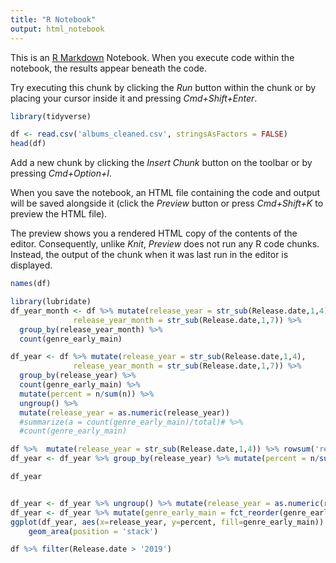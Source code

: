 ```yaml
---
title: "R Notebook"
output: html_notebook
---
```


This is an [R Markdown](http://rmarkdown.rstudio.com) Notebook. When you execute code within the notebook, the results appear beneath the code. 

Try executing this chunk by clicking the *Run* button within the chunk or by placing your cursor inside it and pressing *Cmd+Shift+Enter*. 
```r
library(tidyverse)
```

```r
df <- read.csv('albums_cleaned.csv', stringsAsFactors = FALSE)
head(df)
```

Add a new chunk by clicking the *Insert Chunk* button on the toolbar or by pressing *Cmd+Option+I*.

When you save the notebook, an HTML file containing the code and output will be saved alongside it (click the *Preview* button or press *Cmd+Shift+K* to preview the HTML file). 

The preview shows you a rendered HTML copy of the contents of the editor. Consequently, unlike *Knit*, *Preview* does not run any R code chunks. Instead, the output of the chunk when it was last run in the editor is displayed.

```r
names(df)
```
```r
library(lubridate)
df_year_month <- df %>% mutate(release_year = str_sub(Release.date,1,4), 
              release_year_month = str_sub(Release.date,1,7)) %>% 
  group_by(release_year_month) %>% 
  count(genre_early_main)

df_year <- df %>% mutate(release_year = str_sub(Release.date,1,4), 
              release_year_month = str_sub(Release.date,1,7)) %>% 
  group_by(release_year) %>% 
  count(genre_early_main) %>%
  mutate(percent = n/sum(n)) %>% 
  ungroup() %>% 
  mutate(release_year = as.numeric(release_year))
  #summarize(a = count(genre_early_main)/total)# %>%
  #count(genre_early_main)

df %>%  mutate(release_year = str_sub(Release.date,1,4)) %>% rowsum('release_year')
df_year <- df_year %>% group_by(release_year) %>% mutate(percent = n/sum(n))

df_year
```
```r

```





```r
df_year <- df_year %>% ungroup() %>% mutate(release_year = as.numeric(release_year)) %>% filter(release_year < 2019, release_year >= 1969)
df_year <- df_year %>% mutate(genre_early_main = fct_reorder(genre_early_main, release_year))
ggplot(df_year, aes(x=release_year, y=percent, fill=genre_early_main)) + 
    geom_area(position = 'stack')
```

```r
df %>% filter(Release.date > '2019')
```

